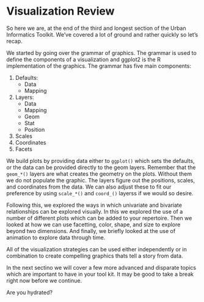 # Visualization Review

So here we are, at the end of the third and longest section of the Urban Informatics Toolkit. We've covered a lot of ground and rather quickly so let's recap. 

We started by going over the grammar of graphics. The grammar is used to define the components of a visualization and ggplot2 is the R implementation of the graphics. The grammar has five main components:


1. Defaults:
    - Data
    - Mapping
2. Layers:
    - Data
    - Mapping
    - Geom
    - Stat
    - Position 
3. Scales
4. Coordinates
5. Facets

We build plots by providing data either to `ggplot()` which sets the defaults, or the data can be provided directly to the geom layers. Remember that the `geom_*()` layers are what creates the geometry on the plots. Without them we do not populate the graphic. The layers figure out the positions, scales, and coordinates from the data. We can also adjust these to fit our preference by using `scale_*()` and `coord_()` layerss if we would so desire. 

Following this, we explored the ways in which univariate and bivariate relationships can be explored visually. In this we explored the use of a number of different plots which can be added to your repertoire. Then we looked at how we can use facetting, color, shape, and size to explore beyond two dimensions. And finally, we briefly looked at the use of animation to explore data through time. 

All of the visualization strategies can be used either independently or in combination to create compelling graphics thats tell a story from data.

In the next sectino we will cover a few more advanced and disparate topics which are important to have in your tool kit. It may be good to take a break right now before we continue. 

Are you hydrated?